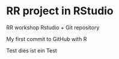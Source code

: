 # RR project in RStudio
RR workshop Rstudio + Git repository

My first commit to GitHub with R


Test dies ist ein Test